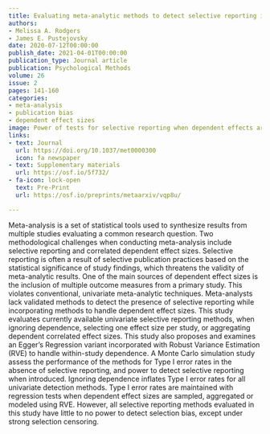 ```yaml
---
title: Evaluating meta-analytic methods to detect selective reporting in the presence of dependent effect sizes
authors:
- Melissa A. Rodgers
- James E. Pustejovsky
date: 2020-07-12T00:00:00
publish_date: 2021-04-01T00:00:00
publication_type: Journal article
publication: Psychological Methods
volume: 26
issue: 2
pages: 141-160
categories:
- meta-analysis
- publication bias
- dependent effect sizes
image: Power of tests for selective reporting when dependent effects are aggregated or handled using Robust Variance Estimation (RVE) or Multi-Level Meta-Analysis (MLMA), for samples of $k = 80$ studies and between study correlation of $\rho = 0.4$. Gray bands indicate tests with excess Type-I error.
links:
- text: Journal
  url: https://doi.org/10.1037/met0000300
  icon: fa newspaper
- text: Supplementary materials
  url: https://osf.io/5f732/
- fa-icon: lock-open
  text: Pre-Print
  url: https://osf.io/preprints/metaarxiv/vqp8u/

---
```



Meta-analysis is a set of statistical tools used to synthesize results from multiple studies evaluating a common research question. Two methodological challenges when conducting meta-analysis include selective reporting and correlated dependent effect sizes. Selective reporting is often a result of selective publication practices based on the statistical significance of study findings, which threatens the validity of meta-analytic results. One of the main sources of dependent effect sizes is the inclusion of multiple outcome measures from a primary study. This violates conventional, univariate meta-analytic techniques. Meta-analysts lack validated methods to detect the presence of selective reporting while incorporating methods to handle dependent effect sizes. This study evaluates currently available univariate selective reporting methods, when ignoring dependence, selecting one effect size per study, or aggregating dependent correlated effect sizes. This study also proposes and examines an Egger’s Regression variant incorporated with Robust Variance Estimation (RVE) to handle within-study dependence. A Monte Carlo simulation study assess the performance of the methods for Type I error rates in the absence of selective reporting, and power to detect selective reporting when introduced. Ignoring dependence inflates Type I error rates for all univariate detection methods. Type I error rates are maintained with regression tests when dependent effect sizes are sampled, aggregated or modeled using RVE. However, all selective reporting methods evaluated in this study have little to no power to detect selection bias, except under strong selection censoring.

